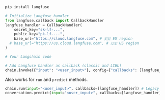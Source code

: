 ```bash
pip install langfuse
```

```python
# Initialize Langfuse handler
from langfuse.callback import CallbackHandler
langfuse_handler = CallbackHandler(
    secret_key="sk-lf-...",
    public_key="pk-lf-...",
    base_url="https://cloud.langfuse.com", # 🇪🇺 EU region
  # base_url="https://us.cloud.langfuse.com", # 🇺🇸 US region
)

# Your Langchain code

# Add Langfuse handler as callback (classic and LCEL)
chain.invoke({"input": "<user_input>"}, config={"callbacks": [langfuse_handler]})
```

Also works for `run` and `predict` methods.

```python
chain.run(input="<user_input>", callbacks=[langfuse_handler]) # Legacy
conversation.predict(input="<user_input>", callbacks=[langfuse_handler])
```
